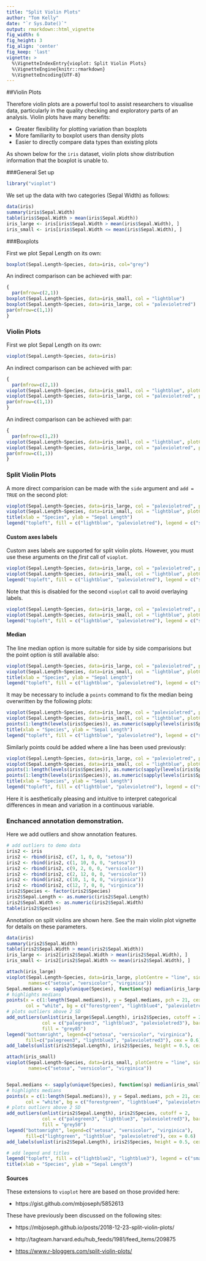 ```yaml
---
title: "Split Violin Plots"
author: "Tom Kelly"
date: "`r Sys.Date()`"
output: rmarkdown::html_vignette
fig_width: 6 
fig_height: 3 
fig_align: 'center'
fig_keep: 'last'
vignette: >
  %\VignetteIndexEntry{vioplot: Split Violin Plots}
  %\VignetteEngine{knitr::rmarkdown}
  %\VignetteEncoding{UTF-8}
---
```


##Violin Plots

Therefore violin plots are a powerful tool to assist researchers to visualise data, particularly in the quality checking and exploratory parts of an analysis. Violin plots have many benefits:

- Greater flexibility for plotting variation than boxplots
- More familiarity to boxplot users than density plots
- Easier to directly compare data types than existing plots

As shown below for the `iris` dataset, violin plots show distribution information that the boxplot is unable to.

###General Set up


```r
library("vioplot")
```
We set up the data with two categories (Sepal Width) as follows:

```r
data(iris)
summary(iris$Sepal.Width)
table(iris$Sepal.Width > mean(iris$Sepal.Width))
iris_large <- iris[iris$Sepal.Width > mean(iris$Sepal.Width), ]
iris_small <- iris[iris$Sepal.Width <= mean(iris$Sepal.Width), ]
```

###Boxplots

First we plot Sepal Length on its own:

```r
boxplot(Sepal.Length~Species, data=iris, col="grey")
```


An indirect comparison can be achieved with par:

```r
{
  par(mfrow=c(2,1))
boxplot(Sepal.Length~Species, data=iris_small, col = "lightblue")
boxplot(Sepal.Length~Species, data=iris_large, col = "palevioletred")
par(mfrow=c(1,1))
}
```

### Violin Plots

First we plot Sepal Length on its own:

```r
vioplot(Sepal.Length~Species, data=iris)
```


An indirect comparison can be achieved with par:

```r
{
  par(mfrow=c(2,1))
vioplot(Sepal.Length~Species, data=iris_small, col = "lightblue", plotCentre = "line")
vioplot(Sepal.Length~Species, data=iris_large, col = "palevioletred", plotCentre = "line")
par(mfrow=c(1,1))
}
```

An indirect comparison can be achieved with par:

```r
{
  par(mfrow=c(1,2))
vioplot(Sepal.Length~Species, data=iris_small, col = "lightblue", plotCentre = "line")
vioplot(Sepal.Length~Species, data=iris_large, col = "palevioletred", plotCentre = "line")
par(mfrow=c(1,1))
}
```

### Split Violin Plots

A more direct comparision can be made with the `side` argument and `add = TRUE` on the second plot:

```r
vioplot(Sepal.Length~Species, data=iris_large, col = "palevioletred", plotCentre = "line", side = "right")
vioplot(Sepal.Length~Species, data=iris_small, col = "lightblue", plotCentre = "line", side = "left", add = T)
title(xlab = "Species", ylab = "Sepal Length")
legend("topleft", fill = c("lightblue", "palevioletred"), legend = c("small", "large"), title = "Sepal Width")
```

#### Custom axes labels

Custom axes labels are supported for split violin plots. However, you must use these arguments on the *first* call of `vioplot`. 

```r
vioplot(Sepal.Length~Species, data=iris_large, col = "palevioletred", plotCentre = "line", side = "right", xlab = "Iris species", ylab = "Length", main = "Sepals", names=paste("Iris", levels(iris$Species)))
vioplot(Sepal.Length~Species, data=iris_small, col = "lightblue", plotCentre = "line", side = "left", add = T)
legend("topleft", fill = c("lightblue", "palevioletred"), legend = c("small", "large"), title = "Width")
```

Note that this is disabled for the second `vioplot` call to avoid overlaying labels.

```r
vioplot(Sepal.Length~Species, data=iris_large, col = "palevioletred", plotCentre = "line", side = "right")
vioplot(Sepal.Length~Species, data=iris_small, col = "lightblue", plotCentre = "line", side = "left", add = T, xlab = "Iris species", ylab = "Length", main = "Sepals", names=paste("Iris", levels(iris$Species)))
legend("topleft", fill = c("lightblue", "palevioletred"), legend = c("small", "large"), title = "Width")
```

#### Median

The line median option is more suitable for side by side comparisions but the point option is still available also:


```r
vioplot(Sepal.Length~Species, data=iris_large, col = "palevioletred", plotCentre = "point", side = "right", pchMed = 21, colMed = "palevioletred4", colMed2 = "palevioletred2")
vioplot(Sepal.Length~Species, data=iris_small, col = "lightblue", plotCentre = "point", side = "left", pchMed = 21, colMed = "lightblue4", colMed2 = "lightblue2", add = T)
title(xlab = "Species", ylab = "Sepal Length")
legend("topleft", fill = c("lightblue", "palevioletred"), legend = c("small", "large"), title = "Sepal Width")
```

It may be necessary to include a `points` command to fix the median being overwritten by the following plots:

```r
vioplot(Sepal.Length~Species, data=iris_large, col = "palevioletred", plotCentre = "point", side = "right", pchMed = 21, colMed = "palevioletred4", colMed2 = "palevioletred2")
vioplot(Sepal.Length~Species, data=iris_small, col = "lightblue", plotCentre = "point", side = "left", pchMed = 21, colMed = "lightblue4", colMed2 = "lightblue2", add = T)
points(1:length(levels(iris$Species)), as.numeric(sapply(levels(iris$Species), function(species) median(iris_large[grep(species, iris_large$Species),]$Sepal.Length))), pch = 21, col = "palevioletred4", bg = "palevioletred2")
title(xlab = "Species", ylab = "Sepal Length")
legend("topleft", fill = c("lightblue", "palevioletred"), legend = c("small", "large"), title = "Sepal Width")
```

Similarly points could be added where a line has been used previously:


```r
vioplot(Sepal.Length~Species, data=iris_large, col = "palevioletred", plotCentre = "line", side = "right", pchMed = 21, colMed = "palevioletred4", colMed2 = "palevioletred2")
vioplot(Sepal.Length~Species, data=iris_small, col = "lightblue", plotCentre = "line", side = "left", pchMed = 21, colMed = "lightblue4", colMed2 = "lightblue2", add = T)
points(1:length(levels(iris$Species)), as.numeric(sapply(levels(iris$Species), function(species) median(iris_large[grep(species, iris_large$Species),]$Sepal.Length))), pch = 21, col = "palevioletred4", bg = "palevioletred2")
points(1:length(levels(iris$Species)), as.numeric(sapply(levels(iris$Species), function(species) median(iris_small[grep(species, iris_small$Species),]$Sepal.Length))), pch = 21, col = "lightblue4", bg = "lightblue2")
title(xlab = "Species", ylab = "Sepal Length")
legend("topleft", fill = c("lightblue", "palevioletred"), legend = c("small", "large"), title = "Sepal Width")
```

Here it is aesthetically pleasing and intuitive to interpret categorical differences in mean and variation in a continuous variable.

### Enchanced annotation demonstration.

Here we add outliers and show annotation features.

```r
# add outliers to demo data
iris2 <- iris
iris2 <- rbind(iris2, c(7, 1, 0, 0, "setosa"))
iris2 <- rbind(iris2, c(1, 10, 0, 0, "setosa"))
iris2 <- rbind(iris2, c(9, 2, 0, 0, "versicolor"))
iris2 <- rbind(iris2, c(2, 12, 0, 0, "versicolor"))
iris2 <- rbind(iris2, c(10, 1, 0, 0, "virginica"))
iris2 <- rbind(iris2, c(12, 7, 0, 0, "virginica"))
iris2$Species <- factor(iris2$Species)
iris2$Sepal.Length <- as.numeric(iris2$Sepal.Length)
iris2$Sepal.Width <- as.numeric(iris2$Sepal.Width)
table(iris2$Species)
```

Annotation on split violins are shown here. See the main violin plot vignette for details on these parameters.

```r
data(iris)
summary(iris2$Sepal.Width)
table(iris2$Sepal.Width > mean(iris2$Sepal.Width))
iris_large <- iris2[iris2$Sepal.Width > mean(iris2$Sepal.Width), ]
iris_small <- iris2[iris2$Sepal.Width <= mean(iris2$Sepal.Width), ]

attach(iris_large)
vioplot(Sepal.Length~Species, data=iris_large, plotCentre = "line", side = "right", col=c("lightgreen", "lightblue", "palevioletred"), ylim = c(min(iris2$Sepal.Length) * 0.9, max(iris2$Sepal.Length) * 1.1),
        names=c("setosa", "versicolor", "virginica"))
Sepal.medians <- sapply(unique(Species), function(sp) median(iris_large$Sepal.Length[Species == sp]))
# highlights medians
points(x = c(1:length(Sepal.medians)), y = Sepal.medians, pch = 21, cex = 1.25, lwd = 2,
       col = "white", bg = c("forestgreen", "lightblue4", "palevioletred4"))
# plots outliers above 2 SD
add_outliers(unlist(iris_large$Sepal.Length), iris2$Species, cutoff = 2,
             col = c("palegreen3", "lightblue3", "palevioletred3"), bars = "grey85", lwd = 2,
             fill = "grey85")
legend("bottomright", legend=c("setosa", "versicolor", "virginica"),
       fill=c("palegreen3", "lightblue3", "palevioletred3"), cex = 0.6)
add_labels(unlist(iris2$Sepal.Length), iris2$Species, height = 0.5, cex = 0.8)

attach(iris_small)
vioplot(Sepal.Length~Species, data=iris_small, plotCentre = "line", side = "left", add = T, col=c("palegreen1", "lightblue1", "palevioletred1"), ylim = c(min(Sepal.Length) * 0.9, max(Sepal.Length) * 1.1),
        names=c("setosa", "versicolor", "virginica"))


Sepal.medians <- sapply(unique(Species), function(sp) median(iris_small$Sepal.Length[Species == sp]))
# highlights medians
points(x = c(1:length(Sepal.medians)), y = Sepal.medians, pch = 21, cex = 1.25, lwd = 2,
       col = "white", bg = c("forestgreen", "lightblue4", "palevioletred4"))
# plots outliers above 2 SD
add_outliers(unlist(iris2$Sepal.Length), iris2$Species, cutoff = 2,
             col = c("palegreen3", "lightblue3", "palevioletred3"), bars = "grey85", lwd = 2,
             fill = "grey50")
legend("bottomright", legend=c("setosa", "versicolor", "virginica"),
       fill=c("lightgreen", "lightblue", "palevioletred"), cex = 0.6)
add_labels(unlist(iris2$Sepal.Length), iris2$Species, height = 0.5, cex = 0.8)

# add legend and titles
legend("topleft", fill = c("lightblue2", "lightblue3"), legend = c("small", "large"), title = "Sepal Width")
title(xlab = "Species", ylab = "Sepal Length")
```


#### Sources
These extensions to `vioplot` here are based on those provided here:

* https://gist.github.com/mbjoseph/5852613

These have previously been discussed on the following sites:

* https://mbjoseph.github.io/posts/2018-12-23-split-violin-plots/

* http://tagteam.harvard.edu/hub_feeds/1981/feed_items/209875

* [https://www.r-bloggers.com/split-violin-plots/](https://www.r-bloggers.com/2013/06/split-violin-plots/)



